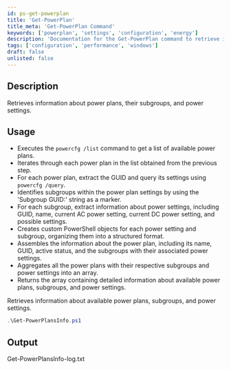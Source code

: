 ```yaml
---
id: ps-get-powerplan
title: 'Get-PowerPlan'
title_meta: 'Get-PowerPlan Command'
keywords: ['powerplan', 'settings', 'configuration', 'energy']
description: 'Documentation for the Get-PowerPlan command to retrieve information about power plans, their subgroups, and power settings.'
tags: ['configuration', 'performance', 'windows']
draft: false
unlisted: false
---
```

## Description
Retrieves information about power plans, their subgroups, and power settings.

## Usage
- Executes the `powercfg /list` command to get a list of available power plans.
- Iterates through each power plan in the list obtained from the previous step.
- For each power plan, extract the GUID and query its settings using `powercfg /query`.
- Identifies subgroups within the power plan settings by using the 'Subgroup GUID:' string as a marker.
- For each subgroup, extract information about power settings, including GUID, name, current AC power setting, current DC power setting, and possible settings.
- Creates custom PowerShell objects for each power setting and subgroup, organizing them into a structured format.
- Assembles the information about the power plan, including its name, GUID, active status, and the subgroups with their associated power settings.
- Aggregates all the power plans with their respective subgroups and power settings into an array.
- Returns the array containing detailed information about available power plans, subgroups, and power settings.


Retrieves information about available power plans, subgroups, and power settings.
```powershell
.\Get-PowerPlansInfo.ps1
```

## Output
Get-PowerPlansInfo-log.txt









